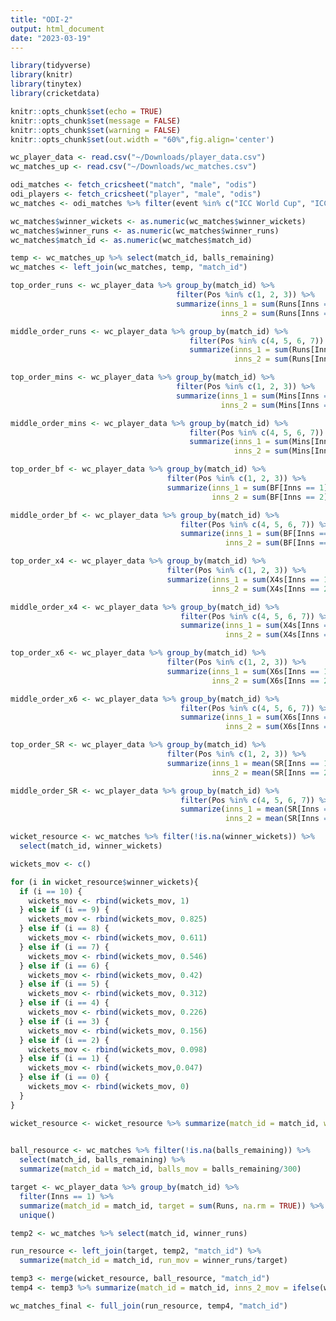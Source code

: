 ```yaml
---
title: "ODI-2"
output: html_document
date: "2023-03-19"
---
```


```r
library(tidyverse)
library(knitr)
library(tinytex)
library(cricketdata)

knitr::opts_chunk$set(echo = TRUE)
knitr::opts_chunk$set(message = FALSE)
knitr::opts_chunk$set(warning = FALSE)
knitr::opts_chunk$set(out.width = "60%",fig.align='center')
```

```r
wc_player_data <- read.csv("~/Downloads/player_data.csv")
wc_matches_up <- read.csv("~/Downloads/wc_matches.csv")
```

```r
odi_matches <- fetch_cricsheet("match", "male", "odis")
odi_players <- fetch_cricsheet("player", "male", "odis")
wc_matches <- odi_matches %>% filter(event %in% c("ICC World Cup", "ICC Cricket World Cup", "World Cup"))
```

```r
wc_matches$winner_wickets <- as.numeric(wc_matches$winner_wickets)
wc_matches$winner_runs <- as.numeric(wc_matches$winner_runs)
wc_matches$match_id <- as.numeric(wc_matches$match_id)
```

```r
temp <- wc_matches_up %>% select(match_id, balls_remaining)
wc_matches <- left_join(wc_matches, temp, "match_id")
```

```r
top_order_runs <- wc_player_data %>% group_by(match_id) %>% 
                                     filter(Pos %in% c(1, 2, 3)) %>% 
                                     summarize(inns_1 = sum(Runs[Inns == 1], na.rm = TRUE), 
                                               inns_2 = sum(Runs[Inns == 2], na.rm = TRUE))

middle_order_runs <- wc_player_data %>% group_by(match_id) %>% 
                                        filter(Pos %in% c(4, 5, 6, 7)) %>% 
                                        summarize(inns_1 = sum(Runs[Inns == 1], na.rm = TRUE), 
                                                  inns_2 = sum(Runs[Inns == 2], na.rm = TRUE))
```

```r
top_order_mins <- wc_player_data %>% group_by(match_id) %>% 
                                     filter(Pos %in% c(1, 2, 3)) %>% 
                                     summarize(inns_1 = sum(Mins[Inns == 1], na.rm = TRUE), 
                                               inns_2 = sum(Mins[Inns == 2], na.rm = TRUE))

middle_order_mins <- wc_player_data %>% group_by(match_id) %>% 
                                        filter(Pos %in% c(4, 5, 6, 7)) %>% 
                                        summarize(inns_1 = sum(Mins[Inns == 1], na.rm = TRUE), 
                                                  inns_2 = sum(Mins[Inns == 2], na.rm = TRUE))
```

```r
top_order_bf <- wc_player_data %>% group_by(match_id) %>% 
                                   filter(Pos %in% c(1, 2, 3)) %>% 
                                   summarize(inns_1 = sum(BF[Inns == 1], na.rm = TRUE), 
                                             inns_2 = sum(BF[Inns == 2], na.rm = TRUE))

middle_order_bf <- wc_player_data %>% group_by(match_id) %>% 
                                      filter(Pos %in% c(4, 5, 6, 7)) %>% 
                                      summarize(inns_1 = sum(BF[Inns == 1], na.rm = TRUE), 
                                                inns_2 = sum(BF[Inns == 2], na.rm = TRUE))
```

```r
top_order_x4 <- wc_player_data %>% group_by(match_id) %>% 
                                   filter(Pos %in% c(1, 2, 3)) %>% 
                                   summarize(inns_1 = sum(X4s[Inns == 1], na.rm = TRUE), 
                                             inns_2 = sum(X4s[Inns == 2], na.rm = TRUE))

middle_order_x4 <- wc_player_data %>% group_by(match_id) %>% 
                                      filter(Pos %in% c(4, 5, 6, 7)) %>% 
                                      summarize(inns_1 = sum(X4s[Inns == 1], na.rm = TRUE), 
                                                inns_2 = sum(X4s[Inns == 2], na.rm = TRUE))
```

```r
top_order_x6 <- wc_player_data %>% group_by(match_id) %>% 
                                   filter(Pos %in% c(1, 2, 3)) %>% 
                                   summarize(inns_1 = sum(X6s[Inns == 1], na.rm = TRUE), 
                                             inns_2 = sum(X6s[Inns == 2], na.rm = TRUE))

middle_order_x6 <- wc_player_data %>% group_by(match_id) %>% 
                                      filter(Pos %in% c(4, 5, 6, 7)) %>% 
                                      summarize(inns_1 = sum(X6s[Inns == 1], na.rm = TRUE), 
                                                inns_2 = sum(X6s[Inns == 2], na.rm = TRUE))
```

```r
top_order_SR <- wc_player_data %>% group_by(match_id) %>% 
                                   filter(Pos %in% c(1, 2, 3)) %>% 
                                   summarize(inns_1 = mean(SR[Inns == 1], na.rm = TRUE), 
                                             inns_2 = mean(SR[Inns == 2], na.rm = TRUE))

middle_order_SR <- wc_player_data %>% group_by(match_id) %>% 
                                      filter(Pos %in% c(4, 5, 6, 7)) %>% 
                                      summarize(inns_1 = mean(SR[Inns == 1], na.rm = TRUE), 
                                                inns_2 = mean(SR[Inns == 2], na.rm = TRUE))
```

```r
wicket_resource <- wc_matches %>% filter(!is.na(winner_wickets)) %>% 
  select(match_id, winner_wickets)

wickets_mov <- c()

for (i in wicket_resource$winner_wickets){
  if (i == 10) {
    wickets_mov <- rbind(wickets_mov, 1)
  } else if (i == 9) {
    wickets_mov <- rbind(wickets_mov, 0.825)
  } else if (i == 8) {
    wickets_mov <- rbind(wickets_mov, 0.611)
  } else if (i == 7) {
    wickets_mov <- rbind(wickets_mov, 0.546)
  } else if (i == 6) {
    wickets_mov <- rbind(wickets_mov, 0.42)
  } else if (i == 5) {
    wickets_mov <- rbind(wickets_mov, 0.312)
  } else if (i == 4) {
    wickets_mov <- rbind(wickets_mov, 0.226)
  } else if (i == 3) {
    wickets_mov <- rbind(wickets_mov, 0.156)
  } else if (i == 2) {
    wickets_mov <- rbind(wickets_mov, 0.098)
  } else if (i == 1) {
    wickets_mov <- rbind(wickets_mov,0.047)
  } else if (i == 0) {
    wickets_mov <- rbind(wickets_mov, 0)
  }
}

wicket_resource <- wicket_resource %>% summarize(match_id = match_id, wickets_mov = wickets_mov)
  
```

```r
ball_resource <- wc_matches %>% filter(!is.na(balls_remaining)) %>% 
  select(match_id, balls_remaining) %>% 
  summarize(match_id = match_id, balls_mov = balls_remaining/300)
```

```r
target <- wc_player_data %>% group_by(match_id) %>% 
  filter(Inns == 1) %>% 
  summarize(match_id = match_id, target = sum(Runs, na.rm = TRUE)) %>%
  unique()

temp2 <- wc_matches %>% select(match_id, winner_runs)

run_resource <- left_join(target, temp2, "match_id") %>%
  summarize(match_id = match_id, run_mov = winner_runs/target)
```

```r
temp3 <- merge(wicket_resource, ball_resource, "match_id")
temp4 <- temp3 %>% summarize(match_id = match_id, inns_2_mov = ifelse(wickets_mov > balls_mov, balls_mov, wickets_mov))
```

```r
wc_matches_final <- full_join(run_resource, temp4, "match_id")
```




